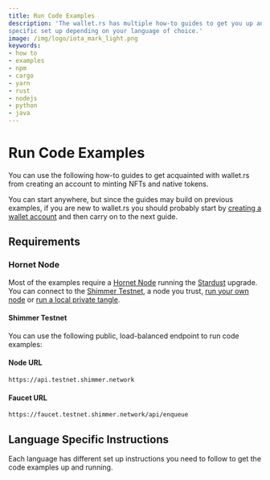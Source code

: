 ```yaml
---
title: Run Code Examples
description: 'The wallet.rs has multiple how-to guides to get you up and running in no time. However, these require a
specific set up depending on your language of choice.'
image: /img/logo/iota_mark_light.png
keywords:
- how to
- examples
- npm
- cargo
- yarn
- rust
- nodejs
- python
- java
---
```



# Run Code Examples

You can use the following how-to guides to get acquainted with wallet.rs from creating an account to minting NFTs and
native tokens.

You can start anywhere, but since the guides may build on previous examples, if you are new to wallet.rs
you should probably start by [creating a wallet account](./accounts_and_addresses/01_create_a_wallet_account.mdx) and then
carry on to the next guide.

## Requirements

### Hornet Node

Most of the examples require a [Hornet Node](https://wiki.iota.org/shimmer/hornet/welcome) running the
[Stardust](https://wiki.iota.org/shimmer/introduction/welcome) upgrade. You can connect to the
[Shimmer Testnet](#shimmer-testnet), a node you trust,
[run your own node](https://wiki.iota.org/shimmer/hornet/how_tos/using_docker) or
[run a local private tangle](https://wiki.iota.org/shimmer/hornet/how_tos/private_tangle).

#### Shimmer Testnet

You can use the following public, load-balanced endpoint to run code examples:

#### Node URL

```plaintext
https://api.testnet.shimmer.network
```

#### Faucet URL

```plaintext
https://faucet.testnet.shimmer.network/api/enqueue
```

## Language Specific Instructions

Each language has different set up instructions you need to follow to get the code examples up and running.

<WarningPasswordStorage />

<Tabs groupId="language">
  <TabItem value="rust" label="Rust">
    <RustGetCode />
  </TabItem>
  <TabItem value="node" label="Node.js">
    <NodejsGetCode />
  </TabItem>
  <TabItem value="python" label="Python">
    <PythonGetCode />
  </TabItem>
  <TabItem value="java" label="Java">
    <JavaGetCode />
  </TabItem>
</Tabs>
